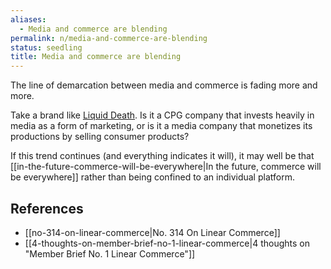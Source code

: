 ```yaml
---
aliases:
  - Media and commerce are blending
permalink: n/media-and-commerce-are-blending
status: seedling
title: Media and commerce are blending
---
```

The line of demarcation between media and commerce is fading more and more.

Take a brand like [Liquid Death](https://liquiddeath.com). Is it a CPG company that invests heavily in media as a form of marketing, or is it a media company that monetizes its productions by selling consumer products?

If this trend continues (and everything indicates it will), it may well be that [[in-the-future-commerce-will-be-everywhere|In the future, commerce will be everywhere]] rather than being confined to an individual platform.

## References

- [[no-314-on-linear-commerce|No. 314 On Linear Commerce]]
- [[4-thoughts-on-member-brief-no-1-linear-commerce|4 thoughts on "Member Brief No. 1 Linear Commerce"]]
